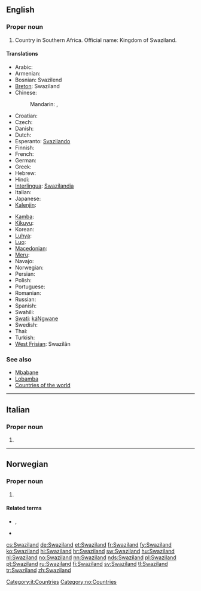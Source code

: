 ==English==
{{wikipedia}}

===Proper noun===
{{en-proper noun}}

# Country in Southern Africa. Official name: Kingdom of Swaziland.

====Translations====
{{trans-top|Kingdom of Swaziland}}
* Arabic: {{t|ar|سوازيلاند|tr=suwazilanda}}
* Armenian: {{t-|hy|Սվազիլենդ|tr=Svazilend}}
* Bosnian: Svazilend {{m}}
* [[Breton]]: Swaziland
* Chinese:
*: Mandarin: {{t-|cmn|斯威士蘭|sc=Hani}}, {{t-|cmn|斯威士兰|tr=Sīwēishìlán|sc=Hani}}
* Croatian: {{t+|hr|Svazi|m}}
* Czech: {{t-|cs|Svazijsko|n}}
* Danish: {{t-|da|Swaziland}}
* Dutch: {{t+|nl|Swaziland}}
* Esperanto: [[Svazilando]]
* Finnish: {{t+|fi|Swazimaa}}
* French: {{t+|fr|Swaziland|m}}
* German: {{t+|de|Swasiland}}
* Greek: {{t-|el|Σουαζιλάνδη|f|tr=Souazilándi}}
* Hebrew: {{t|he|סוואזילנד}}
* Hindi: {{t|hi|स्वाजीलैंड|tr=svājīlaiṇḍ|xs=Hindi}}
* [[Interlingua]]: [[Swazilandia]]
* Italian: {{t-|it|Swaziland|m}}
* Japanese: {{t+|ja|スワジランド|tr=Suwajirando}}
* [[Kalenjin]]: {{tø|kln|Uswazi}}
{{trans-mid}}
* [[Kamba]]: {{tø|kam|Uswasi}}
* [[Kikuyu]]: {{tø|ki|Uswathi}}
* Korean: {{t+|ko|스와질란드|tr=Seuwajillandeu|sc=Hang}}
* [[Luhya]]: {{tø|luy|Buswazi}}
* [[Luo]]: {{tø|luo|Swazi}}
* [[Macedonian]]: {{t-|mk|Свазиленд|m|tr=Svázilend}}
* [[Meru]]: {{tø|mer|Uswathi}}
* Navajo: {{tø|nv|Swáazi Dineʼé bikéyah}}
* Norwegian: {{t+|no|Swaziland}}
* Persian: {{t|fa|سوازیلند|xs=Persian}}
* Polish: {{t+|pl|Suazi}}
* Portuguese: {{t+|pt|Suazilândia}}
* Romanian: {{t-|ro|Swaziland|n}}
* Russian: {{t-|ru|Свазиленд|m|tr=Svazilénd}}
* Spanish: {{t+|es|Suazilandia|f}}
* Swahili: {{t+|sw|Uswazi|xs=Swahili}}
* [[Swati]]: [[káNgwane]]
* Swedish: {{t+|sv|Swaziland}}
* Thai: {{t|th|สวาซิแลนด์}}
* Turkish: {{t|tr|Svaziland}}
* [[West Frisian]]: Swazilân
{{trans-bottom}}

===See also===
* [[Mbabane]]
* [[Lobamba]]
* [[Appendix:Countries of the world|Countries of the world]]

----

==Italian==
{{wikipedia|lang=it}}

===Proper noun===
{{it-proper noun|g=m}}

# {{l|en|Swaziland}}

[[Category:it:Countries]]

----

==Norwegian==

===Proper noun===
{{no-proper noun}}

# {{l|en|Swaziland}}

====Related terms====
* {{l|no|swazilender}}, {{l|no|swazilending}}
* {{l|no|swazilandsk}}

[[Category:no:Countries]]

[[cs:Swaziland]]
[[de:Swaziland]]
[[et:Swaziland]]
[[fr:Swaziland]]
[[fy:Swaziland]]
[[ko:Swaziland]]
[[hi:Swaziland]]
[[hr:Swaziland]]
[[sw:Swaziland]]
[[hu:Swaziland]]
[[nl:Swaziland]]
[[no:Swaziland]]
[[nn:Swaziland]]
[[nds:Swaziland]]
[[pl:Swaziland]]
[[pt:Swaziland]]
[[ru:Swaziland]]
[[fi:Swaziland]]
[[sv:Swaziland]]
[[tl:Swaziland]]
[[tr:Swaziland]]
[[zh:Swaziland]]